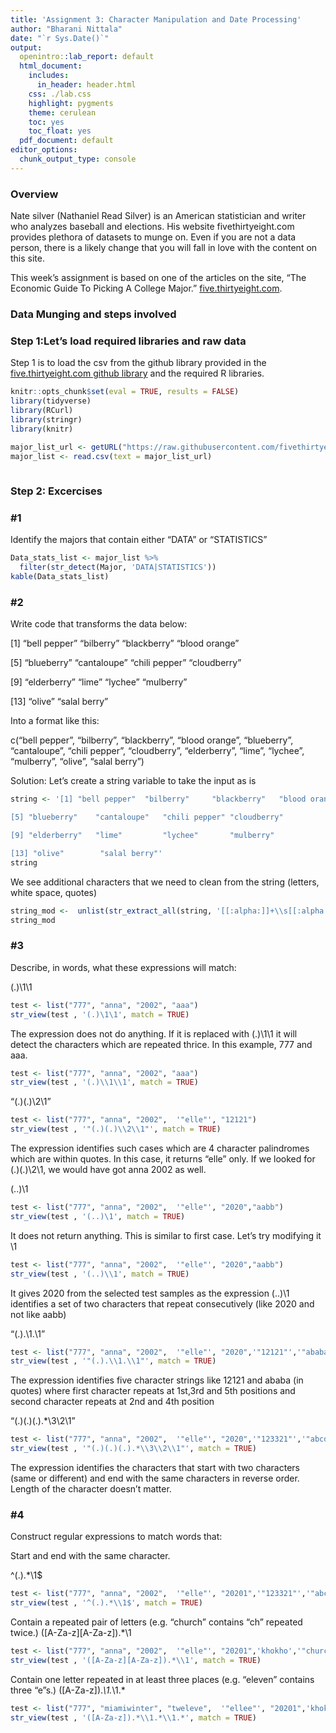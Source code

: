 ---
title: 'Assignment 3: Character Manipulation and Date Processing'
author: "Bharani Nittala"
date: "`r Sys.Date()`"
output:
  openintro::lab_report: default
  html_document:
    includes:
      in_header: header.html
    css: ./lab.css
    highlight: pygments
    theme: cerulean
    toc: yes
    toc_float: yes
  pdf_document: default
editor_options:
  chunk_output_type: console
---

### Overview

Nate silver (Nathaniel Read Silver) is an American statistician and writer who analyzes baseball and elections. His website fivethirtyeight.com provides plethora of datasets to munge on. Even if you are not a data person, there is a likely change that you will fall in love with the content on this site. 

This week's assignment is based on one of the articles on the site, "The Economic Guide To Picking A College Major." [five.thirtyeight.com](https://fivethirtyeight.com/features/the-economic-guide-to-picking-a-college-major/). 


### Data Munging and steps involved
### Step 1:Let's load required libraries and raw data

Step 1 is to load the csv from the github library provided in the  [five.thirtyeight.com github library](https://data.fivethirtyeight.com/) and the required R libraries. 
```{r load-data, message=FALSE}
knitr::opts_chunk$set(eval = TRUE, results = FALSE)
library(tidyverse) 
library(RCurl)
library(stringr)
library(knitr)

major_list_url <- getURL("https://raw.githubusercontent.com/fivethirtyeight/data/master/college-majors/majors-list.csv") 
major_list <- read.csv(text = major_list_url)
 
```

### Step 2: Excercises


### #1 
Identify the majors that contain either "DATA" or "STATISTICS"
```{r majors_identify, results="asis"}
Data_stats_list <- major_list %>%
  filter(str_detect(Major, 'DATA|STATISTICS'))
kable(Data_stats_list)
```

### #2 
Write code that transforms the data below:

[1] "bell pepper"  "bilberry"     "blackberry"   "blood orange"

[5] "blueberry"    "cantaloupe"   "chili pepper" "cloudberry"  

[9] "elderberry"   "lime"         "lychee"       "mulberry"    

[13] "olive"        "salal berry"

Into a format like this:

c("bell pepper", "bilberry", "blackberry", "blood orange", "blueberry", "cantaloupe", "chili pepper", "cloudberry", "elderberry", "lime", "lychee", "mulberry", "olive", "salal berry")

Solution: Let's create a string variable to take the input as is
```{r text-read, results="asis"}
string <- '[1] "bell pepper"  "bilberry"     "blackberry"   "blood orange"

[5] "blueberry"    "cantaloupe"   "chili pepper" "cloudberry"  

[9] "elderberry"   "lime"         "lychee"       "mulberry"    

[13] "olive"        "salal berry"'
string


```

We see additional characters that we need to clean from the string (letters, white space, quotes)

```{r text-transform,results="asis"}
string_mod <-  unlist(str_extract_all(string, '[[:alpha:]]+\\s[[:alpha:]]+|[[:alpha:]]+'))
string_mod

```

### #3

Describe, in words, what these expressions will match:

(.)\1\1

```{r pattern detect1,results="asis"}
test <- list("777", "anna", "2002", "aaa")
str_view(test , '(.)\1\1', match = TRUE)
```
 
The expression does not do anything. If it is replaced with (.)\\1\\1 it will detect the characters which are repeated thrice. In this example, 777 and aaa.

```{r pattern detect1_mod,results="asis"}
test <- list("777", "anna", "2002", "aaa")
str_view(test , '(.)\\1\\1', match = TRUE)
```

"(.)(.)\\2\\1"

```{r pattern detect2,results="asis"}
test <- list("777", "anna", "2002",  '"elle"', "12121")
str_view(test , '"(.)(.)\\2\\1"', match = TRUE)
```

The expression identifies such cases which are 4 character palindromes which are within quotes. In this case, it returns  "elle" only. If we looked for (.)(.)\\2\\1, we would have got anna 2002 as well.

(..)\1

```{r pattern detect3,results="asis"}
test <- list("777", "anna", "2002",  '"elle"', "2020","aabb")
str_view(test , '(..)\1', match = TRUE)
```

It does not return anything. This is similar to first case. Let's try modifying it \\1
```{r pattern detect3_mod,results="asis"}
test <- list("777", "anna", "2002",  '"elle"', "2020","aabb")
str_view(test , '(..)\\1', match = TRUE)
```

It gives 2020 from the selected test samples as the expression (..)\\1 identifies a set of two characters that repeat consecutively (like 2020 and not like aabb)

"(.).\\1.\\1"

```{r pattern detect4,results="asis"}
test <- list("777", "anna", "2002",  '"elle"', "2020",'"12121"','"ababa"')
str_view(test , '"(.).\\1.\\1"', match = TRUE)
```

The expression identifies five character strings like 12121 and ababa (in quotes) where first character repeats at 1st,3rd and 5th positions and second character repeats at 2nd and 4th position 


"(.)(.)(.).*\\3\\2\\1"
```{r pattern detect5,results="asis"}
test <- list("777", "anna", "2002",  '"elle"', "2020",'"123321"','"abcdcba"')
str_view(test , '"(.)(.)(.).*\\3\\2\\1"', match = TRUE)
```

The expression identifies the characters that start with two characters (same or different) and end with the same characters in reverse order. Length of the character doesn't matter. 


### #4
Construct regular expressions to match words that:

Start and end with the same character.

^(.).*\\1$
```{r pattern gen1,results="asis"}
test <- list("777", "anna", "2002",  '"elle"', "20201",'"123321"','"abcdcba"')
str_view(test , '^(.).*\\1$', match = TRUE)
```

Contain a repeated pair of letters (e.g. "church" contains "ch" repeated twice.)
([A-Za-z][A-Za-z]).*\\1
```{r pattern gen2,results="asis"}
test <- list("777", "anna", "2002",  '"elle"', "20201",'khokho','"church"',"winwin")
str_view(test , '([A-Za-z][A-Za-z]).*\\1', match = TRUE)
```

Contain one letter repeated in at least three places (e.g. "eleven" contains three "e"s.)
([A-Za-z]).*\\1.*\\1.*
```{r pattern gen3,results="asis"}
test <- list("777", "miamiwinter", "tweleve",  '"ellee"', "20201",'khokho','"church"',"wisconsinite")
str_view(test , '([A-Za-z]).*\\1.*\\1.*', match = TRUE)
```